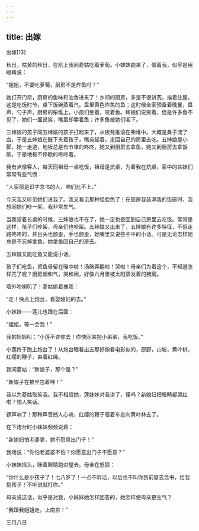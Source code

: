 ```yaml
---
---
---
```

title: 出嫁
---




出嫁[13]



秋日，枯黄的秋日，在炕上我同菱姑吃着萝葡。小妹妹跑来了，偎着我，似乎是用眼睛说：

“姐姐，不要吃萝葡，厨房不是炸鱼吗？”

她打开门帘，厨房的鱼味和油香进来了！乡间的厨房，多是不很讲究，挨着住屋。这是吃饭时节，桌下饭碗蒸着汽。盘里黄色炸焦的鱼；这时候全家预备着晚餐，盘声，勺子声，厨房的柴堆上，小孩们坐着，咬着鱼。婶娘们说笑着，但是许多鱼不见了，她们一面说笑，嘴里却嚼着鱼；许多鱼被她们咽下。

三婶娘的孩子同五婶娘的孩子打起来了，从板凳推滚在柴堆中。大概是鼻子流了血，于是五婶娘在腋下夹着孩子，嘴突起着，走回自己的房里去吃。五婶娘是小脚，她一走道，地板总是有节律的咚咚，她又到厨房去拿鱼，她又到厨房去拿饭碗，于是地板不停歇的咚咚着。

我有点像客人，每天同祖母一桌吃饭，祖母是炕桌，为着我在炕桌，家中的姊妹们常常有些气愤：

“人家那是识字念书的人，咱们比不上。”

今天我又听见她们说我了。我又看见那种怪脸色了！在厨房我装满我的饭碗时，我想同她们吵一架，我非常生气。

当我望着长桌的时候，三婶娘也不在了，她一定也是回到自己房里去吃饭。常常是这样，孩子们吵架，母亲们也吵架。五婶娘又出来了，五婶娘有许多特征，不但走路咚咚的，并且头也颤歪，手也颤歪，她嘴里又说些不平的小话。可是无论怎样她总是不忘掉拿鱼，她拿鱼回自己的房去。

五婶娘又能吃鱼又能说小话。

孩子们吃鱼，把鱼骨留在嗓中啦！汤碗弄翻啦！哭啦！母亲们为着这个，不知道怎样咒了呢？厨房烟和气，哭和闹，好像六月里被太阳蒸发着的猪窝。

墙外吹喇叭了！菱姑偷着推我：

“走！快点上炮台，看娶媳妇的去。”

小妹妹——莲儿也跟在后面：

“姐姐，等一会我！”

我的妈妈叫：“小莲不许你去！你快回来抱小弟弟，我吃饭。”

小莲终于跑上炮台了！从炮台眼看出去那好像看电影似的，原野，山坡，黄叶树，红缨的鞭子，束着红绳。

我问菱姑：“新娘子，那个是？”

“新娘子在被里包着哩！”

我以为菱姑取笑我。我不相信她，莲妹妹对我讲了，懂吗？新媳妇把眼睛都哭红啦？怕人笑话。

锣声响了！那种声音撼人心魂，红缨的鞭子驱着车走向黄叶林去了。

在下炮台时小妹妹频频说着：

“新媳妇怕老婆婆，她不愿意出门子！”

我戏说：“你怕老婆婆不怕？你愿意出门子不愿意？”

小妹妹摇头，眯着眼睛跑进屋去。母亲在怒狠：

“你什么是小孩子了！七八岁了！一点不听话，以后也不叫你到前屋去念书，给我抱孩子！不听说就打你。”

母亲说这话，似乎是对我，小妹妹她怎样回答的，她怎样使母亲更生气？

“我跟我姐姐走，上南京！”

三月八日